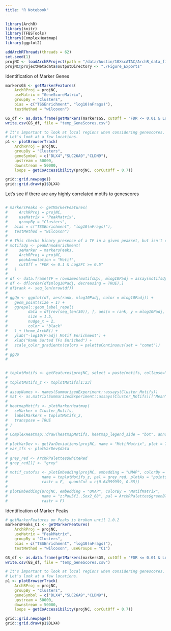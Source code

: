 ```yaml
---
title: "R Notebook"
---
```


```r
library(ArchR)
library(knitr)
library(TFBSTools)
library(ComplexHeatmap)
library(ggplot2)

addArchRThreads(threads = 62) 
set.seed(1)
projNC <- loadArchRProject(path = "/data/Austin/10XscATAC/ArchR_data_final/")
projNC@projectMetadata$outputDirectory <- "./Figure_Exports"
```

Identification of Marker Genes
```r
markersGS <- getMarkerFeatures(
    ArchRProj = projNC, 
    useMatrix = "GeneScoreMatrix", 
    groupBy = "Clusters",
    bias = c("TSSEnrichment", "log10(nFrags)"),
    testMethod = "wilcoxon")

GS_df <- as.data.frame(getMarkers(markersGS, cutOff = "FDR <= 0.01 & Log2FC >= 1"))
write.csv(GS_df, file = "temp_GeneScores.csv")

# It's important to look at local regions when considering genescores.
# Let's look at a few locations.
p1 <- plotBrowserTrack(
    ArchRProj = projNC, 
    groupBy = "Clusters", 
    geneSymbol = c("DLX4","SLC26A9","CLDN9"), 
    upstream = 50000,
    downstream = 50000,
    loops = getCoAccessibility(projNC, corCutOff = 0.7))

grid::grid.newpage()
grid::grid.draw(p1$DLX4)

```
Let's see if there are any highly correlated motifs to genescores
```r

```


```r

# markersPeaks <- getMarkerFeatures(
#     ArchRProj = projNC, 
#     useMatrix = "PeakMatrix", 
#     groupBy = "Clusters",
#   bias = c("TSSEnrichment", "log10(nFrags)"),
#   testMethod = "wilcoxon")
# 
# # This checks binary presence of a TF in a given peakset, but isn't chromvAR
# motifsUp <- peakAnnoEnrichment(
#     seMarker = markersPeaks,
#     ArchRProj = projNC,
#     peakAnnotation = "Motif",
#     cutOff = "FDR <= 0.1 & Log2FC >= 0.5"
#   )
# 
# df <- data.frame(TF = rownames(motifsUp), mlog10Padj = assay(motifsUp)[,1])
# df <- df[order(df$mlog10Padj, decreasing = TRUE),]
# df$rank <- seq_len(nrow(df))
# 
# ggUp <- ggplot(df, aes(rank, mlog10Padj, color = mlog10Padj)) + 
#   geom_point(size = 1) +
#   ggrepel::geom_label_repel(
#         data = df[rev(seq_len(30)), ], aes(x = rank, y = mlog10Padj, label = TF), 
#         size = 1.5,
#         nudge_x = 2,
#         color = "black"
#   ) + theme_ArchR() + 
#   ylab("-log10(P-adj) Motif Enrichment") + 
#   xlab("Rank Sorted TFs Enriched") +
#   scale_color_gradientn(colors = paletteContinuous(set = "comet"))
# 
# ggUp
# 


# toplotMotifs <- getFeatures(projNC, select = paste(motifs, collapse="|"), useMatrix = "MotifMatrix")
# 
# toplotMotifs_z <- toplotMotifs[1:23]
# 
# assayNames <- names(SummarizedExperiment::assays(Cluster_Motifs))
# mat <- as.matrix(SummarizedExperiment::assays(Cluster_Motifs)[["Mean"]])
# 
# heatmapMotifs <- plotMarkerHeatmap(
#   seMarker = Cluster_Motifs, 
#   labelMarkers = toplotMotifs_z,
#   transpose = TRUE
# )
# 
# ComplexHeatmap::draw(heatmapMotifs, heatmap_legend_side = "bot", annotation_legend_side = "bot")
# 
# plotVarDev <- getVarDeviations(projNC, name = "MotifMatrix", plot = TRUE)
# var_tfs <- plotVarDev$data
# 
# grey_red <- ArchRPalettes$whiteRed
# grey_red[1] <- "grey"
# 
# motif_cutofss <- plotEmbedding(projNC, embedding = "UMAP", colorBy = "MotifMatrix",
#               name = toplotMotifs_z, pal = grey_red, plotAs = "points", sampleCells = NULL,
#               rastr = F,  quantCut = c(0.64999999, 0.65))
# 
# plotEmbedding(projNC, embedding = "UMAP", colorBy = "MotifMatrix",
#               name = "z:Pou5f1..Sox2_68", pal = ArchRPalettes$greenBlue,
#               rastr = F)
```

Identification of Marker Peaks
```r
# getMarkerFeatures on Peaks is broken until 1.0.2
markersPeaks_C1 <- getMarkerFeatures(
    ArchRProj = projNC, 
    useMatrix = "PeakMatrix", 
    groupBy = "Clusters",
    bias = c("TSSEnrichment", "log10(nFrags)"),
    testMethod = "wilcoxon", useGroups = "C1")

GS_df <- as.data.frame(getMarkers(markersGS, cutOff = "FDR <= 0.01 & Log2FC >= 1"))
write.csv(GS_df, file = "temp_GeneScores.csv")

# It's important to look at local regions when considering genescores.
# Let's look at a few locations.
p1 <- plotBrowserTrack(
    ArchRProj = projNC, 
    groupBy = "Clusters", 
    geneSymbol = c("DLX4","SLC26A9","CLDN9"), 
    upstream = 50000,
    downstream = 50000,
    loops = getCoAccessibility(projNC, corCutOff = 0.7))

grid::grid.newpage()
grid::grid.draw(p1$DLX4)

```